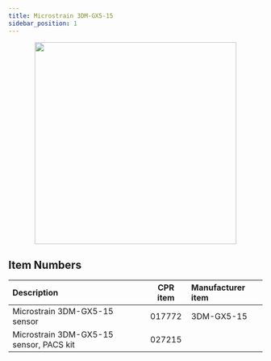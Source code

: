 ```yaml
---
title: Microstrain 3DM-GX5-15
sidebar_position: 1
---
```



<center>
  <img
    src="/img/sensor_images/sensor_microstrain_3dm_gx5_15_1.png"
    width="400"
  />
</center>

<Safety />

## Item Numbers

| Description                             | CPR item | Manufacturer item |
| :-------------------------------------- | :------: | :---------------- |
| Microstrain 3DM-GX5-15 sensor           |  017772  | 3DM-GX5-15        |
| Microstrain 3DM-GX5-15 sensor, PACS kit |  027215  |                   |
